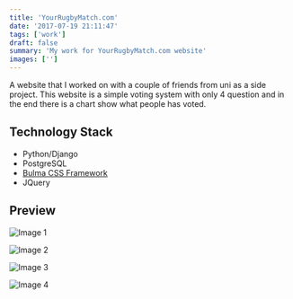 ```yaml
---
title: 'YourRugbyMatch.com'
date: '2017-07-19 21:11:47'
tags: ['work']
draft: false
summary: 'My work for YourRugbyMatch.com website'
images: ['']
---
```


A website that I worked on with a couple of friends from uni as a side project. This website is a simple voting system with only 4 question and in the end there is a chart show what people has voted.

## Technology Stack

- Python/Django
- PostgreSQL
- [Bulma CSS Framework](http://bulma.io/)
- JQuery

## Preview

![Image 1](https://res.cloudinary.com/martin-labs/image/upload/q_auto/v1500463146/My%20Work/MyRugbyMatch/HomePage.png)

![Image 2](https://res.cloudinary.com/martin-labs/image/upload/q_auto/v1500463131/My%20Work/MyRugbyMatch/Pool1.png)

![Image 3](https://res.cloudinary.com/martin-labs/image/upload/q_auto/v1500463175/My%20Work/MyRugbyMatch/Pool2.png)

![Image 4](https://res.cloudinary.com/martin-labs/image/upload/q_auto/v1500463159/My%20Work/MyRugbyMatch/Result.png)
